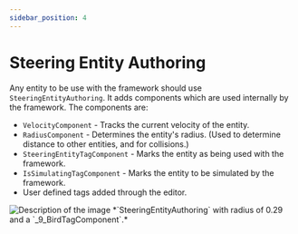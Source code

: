 ```yaml
---
sidebar_position: 4
---
```


# Steering Entity Authoring

Any entity to be use with the framework should use `SteeringEntityAuthoring`. It adds components which are used internally by the framework. The components are: 

- `VelocityComponent` - Tracks the current velocity of the entity.
- `RadiusComponent` - Determines the entity's radius. (Used to determine distance to other entities, and for collisions.)
- `SteeringEntityTagComponent` - Marks the entity as being used with the framework.
- `IsSimulatingTagComponent` - Marks the entity to be simulated by the framework.
- User defined tags added through the editor.

<img src="/img/core/SteeringEntity.png" alt="Description of the image"/>
*`SteeringEntityAuthoring` with radius of 0.29 and a `_9_BirdTagComponent`.*
